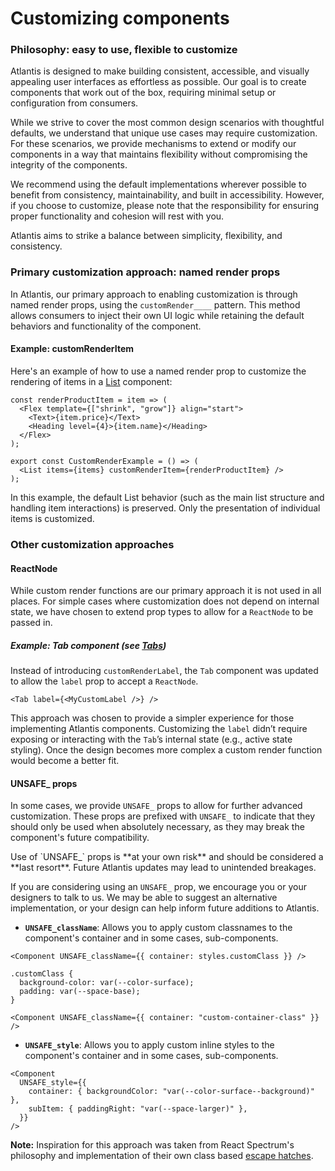 
<Meta title="Guides/Customizing components" />

# Customizing components

### Philosophy: easy to use, flexible to customize

Atlantis is designed to make building consistent, accessible, and visually
appealing user interfaces as effortless as possible. Our goal is to create
components that work out of the box, requiring minimal setup or configuration
from consumers.

While we strive to cover the most common design scenarios with thoughtful
defaults, we understand that unique use cases may require customization. For
these scenarios, we provide mechanisms to extend or modify our components in a
way that maintains flexibility without compromising the integrity of the
components.

We recommend using the default implementations wherever possible to benefit from
consistency, maintainability, and built in accessibility. However, if you choose
to customize, please note that the responsibility for ensuring proper
functionality and cohesion will rest with you.

Atlantis aims to strike a balance between simplicity, flexibility, and
consistency.

### Primary customization approach: named render props

In Atlantis, our primary approach to enabling customization is through named
render props, using the `customRender____` pattern. This method allows consumers
to inject their own UI logic while retaining the default behaviors and
functionality of the component.

#### Example: customRenderItem

Here's an example of how to use a named render prop to customize the rendering
of items in a [List](..?path=/docs/components-lists-and-tables-list--docs)
component:

```tsx
const renderProductItem = item => (
  <Flex template={["shrink", "grow"]} align="start">
    <Text>{item.price}</Text>
    <Heading level={4}>{item.name}</Heading>
  </Flex>
);

export const CustomRenderExample = () => (
  <List items={items} customRenderItem={renderProductItem} />
);
```

In this example, the default List behavior (such as the main list structure and
handling item interactions) is preserved. Only the presentation of individual
items is customized.

### Other customization approaches

#### ReactNode

While custom render functions are our primary approach it is not used in all
places. For simple cases where customization does not depend on internal state,
we have chosen to extend prop types to allow for a `ReactNode` to be passed in.

##### Example: Tab component (see [Tabs](..?path=/docs/components-navigation-tabs--docs))

Instead of introducing `customRenderLabel`, the `Tab` component was updated to
allow the `label` prop to accept a `ReactNode`.

```tsx
<Tab label={<MyCustomLabel />} />
```

This approach was chosen to provide a simpler experience for those implementing
Atlantis components. Customizing the `label` didn’t require exposing or
interacting with the `Tab`’s internal state (e.g., active state styling). Once
the design becomes more complex a custom render function would become a better
fit.

#### UNSAFE\_ props

In some cases, we provide `UNSAFE_` props to allow for further advanced
customization. These props are prefixed with `UNSAFE_` to indicate that they
should only be used when absolutely necessary, as they may break the component's
future compatibility.

<Banner type="warning">
  <p>
    Use of `UNSAFE_` props is **at your own risk** and should be considered a
    **last resort**. Future Atlantis updates may lead to unintended breakages.
  </p>
</Banner>

If you are considering using an `UNSAFE_` prop, we encourage you or your
designers to talk to us. We may be able to suggest an alternative
implementation, or your design can help inform future additions to Atlantis.

- **`UNSAFE_className`**: Allows you to apply custom classnames to the
  component's container and in some cases, sub-components.

```tsx
<Component UNSAFE_className={{ container: styles.customClass }} />

.customClass {
  background-color: var(--color-surface);
  padding: var(--space-base);
}
```

```tsx
<Component UNSAFE_className={{ container: "custom-container-class" }} />
```

- **`UNSAFE_style`**: Allows you to apply custom inline styles to the
  component's container and in some cases, sub-components.

```tsx
<Component
  UNSAFE_style={{
    container: { backgroundColor: "var(--color-surface--background)" },
    subItem: { paddingRight: "var(--space-larger)" },
  }}
/>
```

**Note:** Inspiration for this approach was taken from React Spectrum's
philosophy and implementation of their own class based
[escape hatches](https://react-spectrum.adobe.com/react-spectrum/styling.html#escape-hatches).
